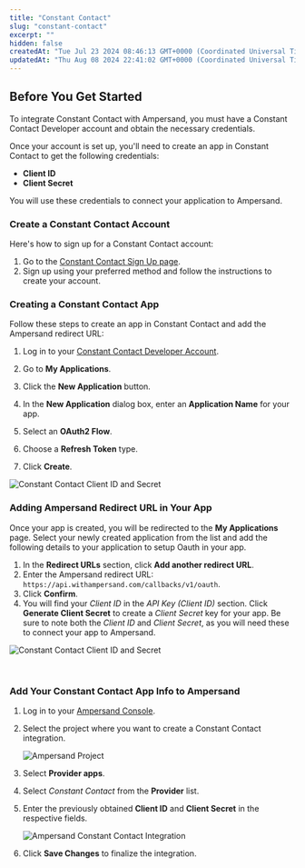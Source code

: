 ```yaml
---
title: "Constant Contact"
slug: "constant-contact"
excerpt: ""
hidden: false
createdAt: "Tue Jul 23 2024 08:46:13 GMT+0000 (Coordinated Universal Time)"
updatedAt: "Thu Aug 08 2024 22:41:02 GMT+0000 (Coordinated Universal Time)"
---
```

## Before You Get Started

To integrate Constant Contact with Ampersand, you must have a Constant Contact Developer account and obtain the necessary credentials.

Once your account is set up, you'll need to create an app in Constant Contact to get the following credentials:

- **Client ID**
- **Client Secret**

You will use these credentials to connect your application to Ampersand.

### Create a Constant Contact Account

Here's how to sign up for a Constant Contact account:

1. Go to the [Constant Contact Sign Up page](https://v3.developer.constantcontact.com/login/index.html?_ga=2.74994962.1095369080.1723052125-94b8f87f-e462-4b81-9771-2b211eac0567&_gac=1.89512297.1720021371.Cj0KCQjw7ZO0BhDYARIsAFttkCjWgg2zwOvaQdS8IlbZamQr4AT9C2j_7t1Xm6EFPKJSJ7W0PHnV6gQaAi1WEALw_wcB).
2. Sign up using your preferred method and follow the instructions to create your account.

### Creating a Constant Contact App

Follow these steps to create an app in Constant Contact and add the Ampersand redirect URL:

1. Log in to your [Constant Contact Developer Account](https://v3.developer.constantcontact.com/login).

2. Go to  **My Applications**.

3. Click the **New Application** button.

4. In the **New Application** dialog box, enter an **Application Name** for your app.

5. Select an **OAuth2 Flow**. 

6. Choose a **Refresh Token** type.

7. Click **Create**.

![Constant Contact Client ID and Secret](https://files.readme.io/690cde2-constantcontact1.gif)

### Adding Ampersand Redirect URL in Your App

Once your app is created, you will be redirected to the **My Applications** page. Select your newly created application from the list and add the following details to your application to setup Oauth in your app. 

1. In the **Redirect URLs** section, click **Add another redirect URL**. 
2. Enter the Ampersand redirect URL: `https://api.withampersand.com/callbacks/v1/oauth`.
3. Click **Confirm**.
4. You will find your _Client ID_ in the _API Key (Client ID)_ section. Click **Generate Client Secret** to create a _Client Secret_ key for your app. Be sure to note both the _Client ID_ and _Client Secret_, as you will need these to connect your app to Ampersand.

![Constant Contact Client ID and Secret](https://files.readme.io/6e7de3f-constantcontact2.gif)

<br />

### Add Your Constant Contact App Info to Ampersand

1. Log in to your [Ampersand Console](https://console.withampersand.com).

2. Select the project where you want to create a Constant Contact integration.

   ![Ampersand Project](https://files.readme.io/dd47b7a-Ampersand.png)

3. Select **Provider apps**.

4. Select _Constant Contact_ from the **Provider** list.

5. Enter the previously obtained **Client ID** and **Client Secret** in the respective fields.

   ![Ampersand Constant Contact Integration](https://files.readme.io/8a3c47c-constantcontact3.gif)

6. Click **Save Changes** to finalize the integration.
